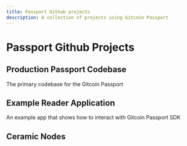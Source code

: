 ```yaml
---
title: Passport Github projects
description: A collection of projects using Gitcoin Passport
---
```




# Passport Github Projects

## Production Passport Codebase

The primary codebase for the Gitcoin Passport

<Cards>
<Card title="Production Passport Codebase" href="https://github.com/gitcoinco/passport" />
</Cards>

## Example Reader Application

An example app that shows how to interact with Gitcoin Passport SDK

<Cards>
<Card title="Example Reader Application" href="https://github.com/gitcoinco/passport-sdk/tree/main/examples/example-passport-sdk-reader" />
</Cards>

## Ceramic Nodes

<Cards>
<Card title="Ceramic Nodes: Production" href="https://ceramic.passport-iam.gitcoin.co" />
<Card title="Ceramic Nodes: Staging" href="https://ceramic.staging.dpopp.gitcoin.co" />
</Cards>
